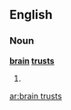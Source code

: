==English==

===Noun===
'''[[brain]] [[trust]]s'''

# {{plural of|[[brain trust]]}}

[[ar:brain trusts]]